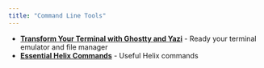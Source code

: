 ```yaml
---
title: "Command Line Tools"
---
```


- **[Transform Your Terminal with Ghostty and Yazi](ghostty-yazi-terminal/ghostty-yazi.qmd)** - Ready your terminal emulator and file manager
- **[Essential Helix Commands](essential-helix-commands/essential-helix.qmd)** - Useful Helix commands

